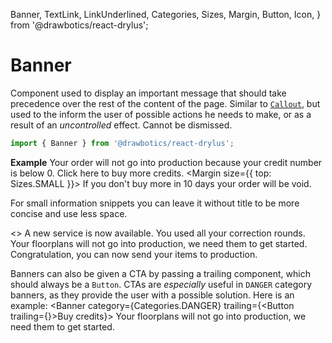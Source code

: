   Banner,
  TextLink,
  LinkUnderlined,
  Categories,
  Sizes,
  Margin,
  Button,
  Icon,
} from '@drawbotics/react-drylus';



# Banner
Component used to display an important message that should take precedence over the rest of the content of the page. Similar to [`Callout`](/components/callout), but used to the inform the user of possible actions he needs to make, or as a result of an _uncontrolled_ effect. Cannot be dismissed.

```jsx
import { Banner } from '@drawbotics/react-drylus';
```
__Example__
<Playground component={Banner}>
  <Banner title="You don't have enough credits" category={Categories.DANGER}>
    Your order will not go into production because your credit number is below 0. Click <TextLink underlined={LinkUnderlined.ALWAYS}>here</TextLink> to buy more credits.
    <Margin size={{ top: Sizes.SMALL }}>
      If you don't buy more in 10 days your order will be void.
    </Margin>
  </Banner>
</Playground>

For small information snippets you can leave it without title to be more concise and use less space.

<Playground>
  <>
    <Margin size={{ bottom: Sizes.DEFAULT }}>
      <Banner category={Categories.INFO}>
        A new service is now available.
      </Banner>
    </Margin>
    <Margin size={{ bottom: Sizes.DEFAULT }}>
      <Banner category={Categories.WARNING}>
        You used all your correction rounds.
      </Banner>
    </Margin>
    <Margin size={{ bottom: Sizes.DEFAULT }}>
      <Banner category={Categories.DANGER}>
        Your floorplans will not go into production, we need them to get started.
      </Banner>
    </Margin>
    <Banner category={Categories.SUCCESS}>
      Congratulation, you can now send your items to production.
    </Banner>
  </>
</Playground>

Banners can also be given a CTA by passing a trailing component, which should always be a `Button`. CTAs are _especially_ useful in `DANGER` category banners, as they provide the user with a possible solution. Here is an example:
<Playground>
  <Banner
    category={Categories.DANGER}
    trailing={<Button trailing={<Icon name="alert-triangle" />}>Buy credits</Button>}>
    Your floorplans will not go into production, we need them to get started.
  </Banner>
</Playground>